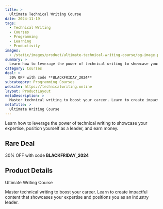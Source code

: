 ```yaml
---
title: >
  Ultimate Technical Writing Course
date: 2024-11-19
tags:
  - Technical Writing
  - Courses
  - Programming
  - Learning
  - Productivity
images:
  - /static/images/product/ultimate-technical-writing-course/og-image.png
summary: >
  Learn how to leverage the power of technical writing to showcase your expertise, position yourself as a leader, and earn money.
category: Courses
deal: >
  30% OFF with code **BLACKFRIDAY_2024**
subcategory: Programming Courses
website: https://technicalwriting.online
layout: ProductLayout
metaDescription: >
  Master technical writing to boost your career. Learn to create impactful content that showcases your expertise and positions you as an industry leader.
metaTitle: >
  Ultimate Writing Course
---
```

Learn how to leverage the power of technical writing to showcase your expertise, position yourself as a leader, and earn money.

## Rare Deal

30% OFF with code **BLACKFRIDAY_2024**

## Product Details
Ultimate Writing Course

Master technical writing to boost your career. Learn to create impactful content that showcases your expertise and positions you as an industry leader.
